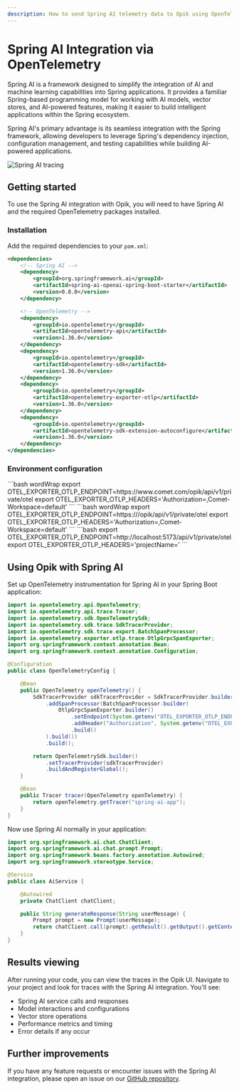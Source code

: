 ```yaml
---
description: How to send Spring AI telemetry data to Opik using OpenTelemetry
---
```


# Spring AI Integration via OpenTelemetry

Spring AI is a framework designed to simplify the integration of AI and machine learning capabilities into Spring applications. It provides a familiar Spring-based programming model for working with AI models, vector stores, and AI-powered features, making it easier to build intelligent applications within the Spring ecosystem.

Spring AI's primary advantage is its seamless integration with the Spring framework, allowing developers to leverage Spring's dependency injection, configuration management, and testing capabilities while building AI-powered applications.

<Frame>
  <img src="/img/tracing/spring_ai_integration.png" alt="Spring AI tracing" />
</Frame>

## Getting started

To use the Spring AI integration with Opik, you will need to have Spring AI and the required OpenTelemetry packages installed.

### Installation

Add the required dependencies to your `pom.xml`:

```xml
<dependencies>
    <!-- Spring AI -->
    <dependency>
        <groupId>org.springframework.ai</groupId>
        <artifactId>spring-ai-openai-spring-boot-starter</artifactId>
        <version>0.8.0</version>
    </dependency>

    <!-- OpenTelemetry -->
    <dependency>
        <groupId>io.opentelemetry</groupId>
        <artifactId>opentelemetry-api</artifactId>
        <version>1.36.0</version>
    </dependency>
    <dependency>
        <groupId>io.opentelemetry</groupId>
        <artifactId>opentelemetry-sdk</artifactId>
        <version>1.36.0</version>
    </dependency>
    <dependency>
        <groupId>io.opentelemetry</groupId>
        <artifactId>opentelemetry-exporter-otlp</artifactId>
        <version>1.36.0</version>
    </dependency>
    <dependency>
        <groupId>io.opentelemetry</groupId>
        <artifactId>opentelemetry-sdk-extension-autoconfigure</artifactId>
        <version>1.36.0</version>
    </dependency>
</dependencies>
```

### Environment configuration

<Tabs>
    <Tab value="Opik Cloud" title="Opik Cloud">
        ```bash wordWrap
        export OTEL_EXPORTER_OTLP_ENDPOINT=https://www.comet.com/opik/api/v1/private/otel
        export OTEL_EXPORTER_OTLP_HEADERS='Authorization=<your-api-key>,Comet-Workspace=default'
        ```
    </Tab>
    <Tab value="Enterprise deployment" title="Enterprise deployment">
        ```bash wordWrap
        export OTEL_EXPORTER_OTLP_ENDPOINT=https://<comet-deployment-url>/opik/api/v1/private/otel
        export OTEL_EXPORTER_OTLP_HEADERS='Authorization=<your-api-key>,Comet-Workspace=default'
        ```
    </Tab>
    <Tab value="Self-hosted instance" title="Self-hosted instance">
        ```bash
        export OTEL_EXPORTER_OTLP_ENDPOINT=http://localhost:5173/api/v1/private/otel
        export OTEL_EXPORTER_OTLP_HEADERS='projectName=<your-project-name>'
        ```
    </Tab>
</Tabs>

## Using Opik with Spring AI

Set up OpenTelemetry instrumentation for Spring AI in your Spring Boot application:

```java
import io.opentelemetry.api.OpenTelemetry;
import io.opentelemetry.api.trace.Tracer;
import io.opentelemetry.sdk.OpenTelemetrySdk;
import io.opentelemetry.sdk.trace.SdkTracerProvider;
import io.opentelemetry.sdk.trace.export.BatchSpanProcessor;
import io.opentelemetry.exporter.otlp.trace.OtlpGrpcSpanExporter;
import org.springframework.context.annotation.Bean;
import org.springframework.context.annotation.Configuration;

@Configuration
public class OpenTelemetryConfig {

    @Bean
    public OpenTelemetry openTelemetry() {
        SdkTracerProvider sdkTracerProvider = SdkTracerProvider.builder()
            .addSpanProcessor(BatchSpanProcessor.builder(
                OtlpGrpcSpanExporter.builder()
                    .setEndpoint(System.getenv("OTEL_EXPORTER_OTLP_ENDPOINT"))
                    .addHeader("Authorization", System.getenv("OTEL_EXPORTER_OTLP_HEADERS"))
                    .build()
            ).build())
            .build();

        return OpenTelemetrySdk.builder()
            .setTracerProvider(sdkTracerProvider)
            .buildAndRegisterGlobal();
    }

    @Bean
    public Tracer tracer(OpenTelemetry openTelemetry) {
        return openTelemetry.getTracer("spring-ai-app");
    }
}
```

Now use Spring AI normally in your application:

```java
import org.springframework.ai.chat.ChatClient;
import org.springframework.ai.chat.prompt.Prompt;
import org.springframework.beans.factory.annotation.Autowired;
import org.springframework.stereotype.Service;

@Service
public class AiService {

    @Autowired
    private ChatClient chatClient;

    public String generateResponse(String userMessage) {
        Prompt prompt = new Prompt(userMessage);
        return chatClient.call(prompt).getResult().getOutput().getContent();
    }
}
```

## Results viewing

After running your code, you can view the traces in the Opik UI. Navigate to your project and look for traces with the Spring AI integration. You'll see:

- Spring AI service calls and responses
- Model interactions and configurations
- Vector store operations
- Performance metrics and timing
- Error details if any occur

## Further improvements

If you have any feature requests or encounter issues with the Spring AI integration, please open an issue on our [GitHub repository](https://github.com/comet-ml/opik/issues).

